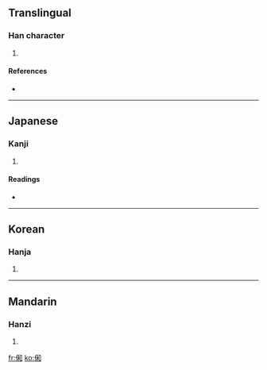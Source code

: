 ==Translingual==

===Han character===
{{Han char|rn=9|rad=人|as=08|sn=10|four=|canj=人竹木口 (OHDR)}}

# {{defn|Han}}

====References====
* {{Han ref|kx=0106.070|dkj=00723|dj=0226.020|hdz=10179.060|uh=4FF0|ud=20464}}

----

==Japanese==

===Kanji===
{{ja-kanji|grade=|rs=人08}}

# {{defn|Japanese}}

====Readings====
* {{ja-readings|on=[[か]] (ka), [[わ]] (wa)|kun=[[やわらぐ]] (yawaragu)}}

----

==Korean==

===Hanja===
{{ko-hanja|hangeul=화|rv=hwa|mr=hwa}}

# {{defn|Korean}}

----

==Mandarin==

===Hanzi===
{{cmn-hanzi|pin=[[hè]] ([[he4]])|wg=ho<sup>4</sup>}}

# {{defn|Mandarin}}

[[fr:俰]]
[[ko:俰]]